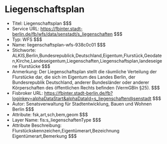 # Liegenschaftsplan
- Titel: Liegenschaftsplan $$$
- Service URL: https://fbinter.stadt-berlin.de/fb/wfs/data/senstadt/s_liegenschaften $$$
- Typ: WFS $$$
- Name: liegenschaftsplan-wfs-938c0c01 $$$
- Stichworte: ALKIS,Berlin,Bundesrepublick,Deutschland,Eigentum,Flurstück,Geodaten,Kirche,Landeseigentum,Liegenschaften,Liegenschaftsplan,landeseigene Flurstücke $$$
- Anmerkung: Der Liegenschaftsplan stellt die räumliche Verteilung der Flurstücke dar, die sich im Eigentum des Landes Berlin, der Bundesrepublik Deutschland, anderer Bundesländer oder anderer Körperschaften des öffentlichen Rechts befinden  (VermGBln §25). $$$
- Fisbroker URL: https://fbinter.stadt-berlin.de/fb?loginkey=alphaDataStart&alphaDataId=s_liegenschaften@senstadt $$$
- Autor: Senatsverwaltung für Stadtentwicklung, Bauen und Wohnen Berlin $$$
- Attribute: fsk,art,sch,bem,geom $$$
- Layer Name: fis:s_liegenschaftenType $$$
- Attribute Beschreibung: Flurstückskennzeichen,Eigentümerart,Bezeichnung Eigentümerart,Bemerkung $$$
